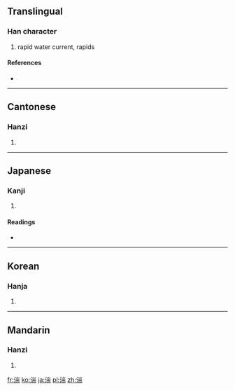 ==Translingual==

===Han character===
{{Han char|rn=85|rad=水|as=09|sn=12|four=3212<sub>7</sub>|canj=水山一月 (EUMB)}}

# rapid water current, rapids

====References====
* {{Han ref|kx=0636.250|dkj=17825|dj=1043.230|hdz=31677.100|uh=6E4D|ud=28237|bh=B4F8|bd=46328}}

----

==Cantonese==

===Hanzi===
{{yue-hanzi|jyut=|y=teun1}}

# {{defn|Cantonese|sort=水09}}

----

==Japanese==

===Kanji===
{{ja-kanji|grade=|rs=水09}}

# {{defn|Japanese|sort=水09}}

====Readings====
* {{ja-readings|on=[[たん]] (tan)|kun=[[はやせ]] (hayase), [[はやい]] (hayai)}}

----

==Korean==

===Hanja===
{{ko-hanja|hangeul=단|eumhun=|rv=dan|mr=tan|y=tan}}

# {{defn|Korean|sort=水09}}

----

==Mandarin==

===Hanzi===
{{cmn-hanzi|pin=[[tuān]] ([[tuan1]])|wg=t'uan<sup>1</sup>}}

# {{defn|Mandarin|sort=水09}}

[[fr:湍]]
[[ko:湍]]
[[ja:湍]]
[[pl:湍]]
[[zh:湍]]